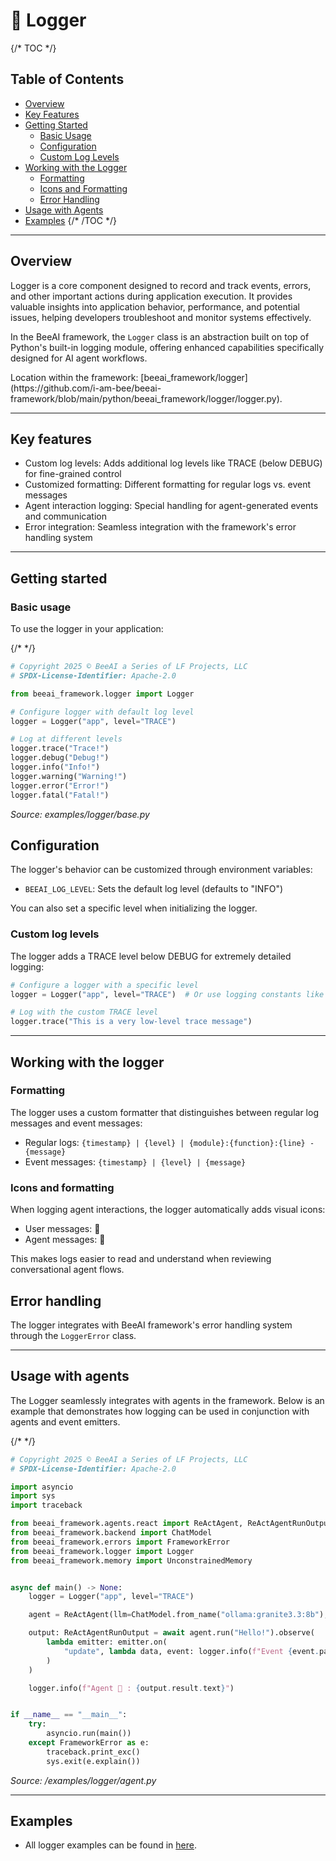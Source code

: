# 📝 Logger

{/* TOC */}
## Table of Contents
- [Overview](#overview)
- [Key Features](#key-features)
- [Getting Started](#getting-started)
  - [Basic Usage](#basic-usage)
  - [Configuration](#configuration)
  - [Custom Log Levels](#custom-log-levels)
- [Working with the Logger](#working-with-the-logger)
  - [Formatting](#formatting)
  - [Icons and Formatting](#icons-and-formatting)
  - [Error Handling](#error-handling)
- [Usage with Agents](#usage-with-agents)
- [Examples](#examples)
{/* /TOC */}

---

## Overview

Logger is a core component designed to record and track events, errors, and other important actions during application execution. It provides valuable insights into application behavior, performance, and potential issues, helping developers troubleshoot and monitor systems effectively.

In the BeeAI framework, the `Logger` class is an abstraction built on top of Python's built-in logging module, offering enhanced capabilities specifically designed for AI agent workflows.

<Note>
Location within the framework: [beeai_framework/logger](https://github.com/i-am-bee/beeai-framework/blob/main/python/beeai_framework/logger/logger.py).
</Note>

---

## Key features

* Custom log levels: Adds additional log levels like TRACE (below DEBUG) for fine-grained control
* Customized formatting: Different formatting for regular logs vs. event messages
* Agent interaction logging: Special handling for agent-generated events and communication
* Error integration: Seamless integration with the framework's error handling system

---

## Getting started

### Basic usage

To use the logger in your application:

{/* <!-- embedme python/examples/logger/base.py --> */}

```py
# Copyright 2025 © BeeAI a Series of LF Projects, LLC
# SPDX-License-Identifier: Apache-2.0

from beeai_framework.logger import Logger

# Configure logger with default log level
logger = Logger("app", level="TRACE")

# Log at different levels
logger.trace("Trace!")
logger.debug("Debug!")
logger.info("Info!")
logger.warning("Warning!")
logger.error("Error!")
logger.fatal("Fatal!")

```

_Source: examples/logger/base.py_

## Configuration

The logger's behavior can be customized through environment variables:

* `BEEAI_LOG_LEVEL`: Sets the default log level (defaults to "INFO")

You can also set a specific level when initializing the logger.

### Custom log levels

The logger adds a TRACE level below DEBUG for extremely detailed logging:

```py
# Configure a logger with a specific level
logger = Logger("app", level="TRACE")  # Or use logging constants like logging.DEBUG

# Log with the custom TRACE level
logger.trace("This is a very low-level trace message")
```

---

## Working with the logger

### Formatting

The logger uses a custom formatter that distinguishes between regular log messages and event messages:

* Regular logs: `{timestamp} | {level} | {module}:{function}:{line} - {message}`
* Event messages: `{timestamp} | {level} | {message}`

### Icons and formatting

When logging agent interactions, the logger automatically adds visual icons:

* User messages: 👤
* Agent messages: 🤖

This makes logs easier to read and understand when reviewing conversational agent flows.

## Error handling

The logger integrates with BeeAI framework's error handling system through the `LoggerError` class.

---

## Usage with agents

The Logger seamlessly integrates with agents in the framework. Below is an example that demonstrates how logging can be used in conjunction with agents and event emitters.

{/* <!-- embedme python/examples/logger/agent.py --> */}

```py
# Copyright 2025 © BeeAI a Series of LF Projects, LLC
# SPDX-License-Identifier: Apache-2.0

import asyncio
import sys
import traceback

from beeai_framework.agents.react import ReActAgent, ReActAgentRunOutput
from beeai_framework.backend import ChatModel
from beeai_framework.errors import FrameworkError
from beeai_framework.logger import Logger
from beeai_framework.memory import UnconstrainedMemory


async def main() -> None:
    logger = Logger("app", level="TRACE")

    agent = ReActAgent(llm=ChatModel.from_name("ollama:granite3.3:8b"), tools=[], memory=UnconstrainedMemory())

    output: ReActAgentRunOutput = await agent.run("Hello!").observe(
        lambda emitter: emitter.on(
            "update", lambda data, event: logger.info(f"Event {event.path} triggered by {type(event.creator).__name__}")
        )
    )

    logger.info(f"Agent 🤖 : {output.result.text}")


if __name__ == "__main__":
    try:
        asyncio.run(main())
    except FrameworkError as e:
        traceback.print_exc()
        sys.exit(e.explain())

```

_Source: /examples/logger/agent.py_

---

## Examples

- All logger examples can be found in [here](https://github.com/i-am-bee/beeai-framework/tree/main/python/examples/logger).
